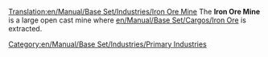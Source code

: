 [[Translation:en/Manual/Base Set/Industries/Iron Ore Mine]]
{{en/Manual/Base Set/Industries/Industries|Image=[[File:en/Manual/Base Set/Industries/Ironoremine.png]]
|name=Iron Ore Mine
|climates=[[en/Manual/Climates]].
|accepts=Nothing
|produces=[[en/Manual/Base Set/Cargos/Iron Ore]]
|notes=Not present in other [[en/Manual/Climates]].
}}
The '''Iron Ore Mine''' is a large open cast mine where [[en/Manual/Base Set/Cargos/Iron Ore]] is extracted.

[[Category:en/Manual/Base Set/Industries/Primary Industries]]